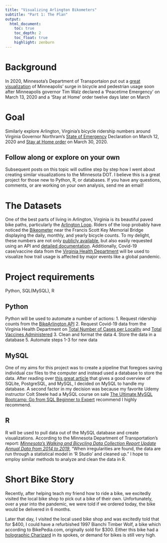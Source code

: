 ```yaml
---
title: "Visualizing Arlington Bikometers"
subtitle: "Part 1: The Plan"
output:
  html_document:
    toc: true
    toc_depth: 2
    toc_float: true
    highlight: zenburn
---
```


# Background
In 2020, Minnesota's Department of Transportaion put out a [great visualization](https://storymaps.arcgis.com/stories/70a3a57003b541ed8e911cd11103dc6a) of Minneapolis' surge in bicycle and pedestrian usage soon after Minneapolis governor Tim Walz declared a 'Peacetime Emergency' on March 13, 2020 and a 'Stay at Home' order twelve days later on March 

# Goal
Similarly explore Arlington, Virginia's bicycle ridership numbers around Virginia Governor Northram's [State of Emergency](https://www.governor.virginia.gov/newsroom/all-releases/2020/march/headline-853537-en.html) Declaration on March 12, 2020 and [Stay at Home order](https://www.governor.virginia.gov/newsroom/all-releases/2020/march/headline-855702-en.html) on March 30, 2020.

## Follow along or explore on your own
Subsequent posts on this topic will outline step by step how I went about creating similar visualizations to the Minnesota DOT. I believe this is a great project for those new to Python, R, or databases. If you have any questions, comments, or are working on your own analysis, send me an email!

# The Datasets
One of the best parts of living in Arlington, Virginia is its beautiful paved bike paths, particularly the [Arlington Loop](https://www.bikearlington.com/wp-content/uploads/2017/04/Self-Guided-Route-Map_Arlington-Loop-min.pdf). Riders of the loop probably have noticed the [Bikeometer](https://www.bikearlington.com/wp-content/uploads/2017/03/bikeometer-min.jpg) near the Francis Scott Key Memorial Bridge displaying the daily, monthly, and yearly bicycle counts. To my delight, these numbers are not only [publicly available](http://counters.bikearlington.com/), but also easily requested using an API and [detailed documentation](http://counters.bikearlington.com/bike/assets/File/Regional_bikearlington_webservices.pdf). Additionally, Covid-19 case/vaccine data from the [Virginia Health Department](https://www.vdh.virginia.gov/coronavirus/) will be used to visualize how trail usage is affected by major events like a global pandemic.

# Project requirements
Python, SQL(MySQL), R 

## Python
Python will be used to automate a number of actions:
1.  Request ridership counts from the [BikeArlington API](http://counters.bikearlington.com/counter-dashboard/)
2.  Request Covid-19 data from the Virginia Health Department on [Total Number of Cases per Locality](https://data.virginia.gov/Government/VDH-COVID-19-PublicUseDataset-Cases/bre9-aqqr) and [Total Vaccines Administered](https://data.virginia.gov/dataset/VDH-COVID-19-PublicUseDataset-Vaccines-DosesAdmini/28k2-x2rj)
3.  Clean and format the data
4.  Store the data in a database
5.  Automate steps 1-3 for new data

## MySQL
One of my aims for this project was to create a pipeline that foregoes saving individual csv files to the computer and instead used a database to store the data. After reading over [this great article](https://realpython.com/python-mysql/) that gives a good overview of SQLite, PostgreSQL, and MySQL, I decided on MySQL to handle my database. A second factor in my decision was because my favorite Udemy instructor Colt Steele had a MySQL course on sale [The Ultimate MySQL Bootcamp: Go from SQL Beginner to Expert](https://www.udemy.com/course/the-ultimate-mysql-bootcamp-go-from-sql-beginner-to-expert/) recommend I highly recommend.

## R
R will be used to pull data out of the MySQL database and create visualizations. According to the Minnesota Department of Transportation's report: [*Minnesota's Walking and Bicycling Data Collection Report Update Annual Data from 2014 to 2019*](https://www.dot.state.mn.us/bike-ped-counting/reports/2018-2019%20MinnesotaPedBikeCountReport.pdf), "When irregularities are found, the data are run through a statistical model in 'R Studio' and cleaned up." I hope to employ similar methods to analyze and clean the data in R. 

# Short Bike Story
Recently, after helping teach my friend how to ride a bike, we excitedly visited the local bike shop to pick out a bike of their own. Unfortunately, over a year into the pandemic, we were told if we ordered today, the bike would be delivered in 6 months.

Later that day, I visited the local used bike shop and was excitedly told that for \$400, I could have a refurbished 1997 Bianchi Timber Wolf, a bike which according to BikePedia.com, originally sold for \$300. Either this bike had a [holographic Charizard](https://www.polygon.com/22356401/holographic-charizard-ebay-300k-sold-pokemon-cards) in its spokes, or demand for bikes is still very high.


